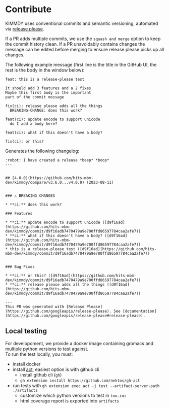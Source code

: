 # Contribute

KIMMDY uses conventional commits and semantic versioning,
automated via [release please](https://github.com/googleapis/release-please).

If a PR adds multiple commits, we use the `squash and merge` option to keep the commit history clean.
If a PR unavoidably contains changes the message can be edited before merging to ensure release please
picks up all changes.

The following example message (first line is the title in the GitHub UI, the rest is the body in the window below):

```
feat: this is a release-please test

It should add 3 features and a 2 fixes
Maybe this first body is the important
part of the commit message

fix(ci): release please adds all the things
  BREAKING-CHANGE: does this work?

feat(ci): update encode to support unicode
  do I add a body here?

feat(ci): what if this doesn't have a body?

fix(ci): or this?
```

Generates the following changelog:

```
:robot: I have created a release *beep* *boop*
---


## [4.0.0](https://github.com/hits-mbm-dev/kimmdy/compare/v3.6.0...v4.0.0) (2023-08-11)


### ⚠ BREAKING CHANGES

* **ci:** does this work?

### Features

* **ci:** update encode to support unicode ([d9f16ad](https://github.com/hits-mbm-dev/kimmdy/commit/d9f16adb7470479a9e700ffd86597784caa2afe7))
* **ci:** what if this doesn't have a body? ([d9f16ad](https://github.com/hits-mbm-dev/kimmdy/commit/d9f16adb7470479a9e700ffd86597784caa2afe7))
* this is a release-please test ([d9f16ad](https://github.com/hits-mbm-dev/kimmdy/commit/d9f16adb7470479a9e700ffd86597784caa2afe7))


### Bug Fixes

* **ci:** or this? ([d9f16ad](https://github.com/hits-mbm-dev/kimmdy/commit/d9f16adb7470479a9e700ffd86597784caa2afe7))
* **ci:** release please adds all the things ([d9f16ad](https://github.com/hits-mbm-dev/kimmdy/commit/d9f16adb7470479a9e700ffd86597784caa2afe7))

---
This PR was generated with [Release Please](https://github.com/googleapis/release-please). See [documentation](https://github.com/googleapis/release-please#release-please).
```

## Local testing

For developoment, we provide a docker image containing gromacs and multiple python versions to test against.  
To run the test locally, you must:

- install docker
- install [act](https://github.com/nektos/act), easiest option is with github cli
    - install github cli (`gh`)
    - `gh extension install https://github.com/nektos/gh-act`
- run tests with `gh extension exec act -j test --artifact-server-path ./artifacts`
    - customize which python versions to test in `tox.ini` 
    - html coverage report is exported into `artifacts`
